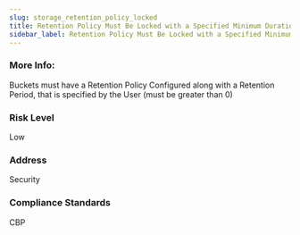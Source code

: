 ```yaml
---
slug: storage_retention_policy_locked
title: Retention Policy Must Be Locked with a Specified Minimum Duration
sidebar_label: Retention Policy Must Be Locked with a Specified Minimum Duration
---
```


### More Info:

Buckets must have a Retention Policy Configured along with a Retention Period, that is specified by the User (must be greater than 0)

### Risk Level

Low

### Address

Security

### Compliance Standards

CBP

